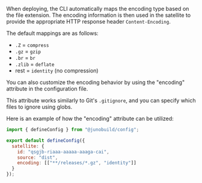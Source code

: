 When deploying, the CLI automatically maps the encoding type based on the file extension. The encoding information is then used in the satellite to provide the appropriate HTTP response header `Content-Encoding`.

The default mappings are as follows:

- `.Z` = `compress`
- `.gz` = `gzip`
- `.br` = `br`
- `.zlib` = `deflate`
- rest = `identity` (no compression)

You can also customize the encoding behavior by using the "encoding" attribute in the configuration file.

This attribute works similarly to Git's `.gitignore`, and you can specify which files to ignore using globs.

Here is an example of how the "encoding" attribute can be utilized:

```javascript title="juno.config.js"
import { defineConfig } from "@junobuild/config";

export default defineConfig({
  satellite: {
    id: "qsgjb-riaaa-aaaaa-aaaga-cai",
    source: "dist",
    encoding: [["**/releases/*.gz", "identity"]]
  }
});
```
